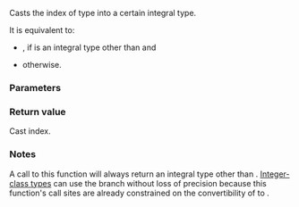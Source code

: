 {{cpp/container/mdspan/extents/title|''index-cast''}}
{{cpp/container/mdspan/extents/navbar}}
{{ddcl|since=c++23|notes={{mark expos}}|
template&lt; class OtherIndexType &gt;
static constexpr auto /*index-cast*/( OtherIndexType&amp;&amp; i ) noexcept;
}}

Casts the index {{c|i}} of type {{tt|OtherIndexType}} into a certain integral type. 

It is equivalent to:
* {{c|return i;}}, if {{tt|OtherIndexType}} is an integral type other than {{c/core|bool}} and
* {{c|return static_cast&lt;index_type&gt;(i);}} otherwise.

===Parameters===
{{par begin}}
{{par|i|the index to be cast}}
{{par end}}

===Return value===
Cast index.

===Notes===
A call to this function will always return an integral type other than {{c/core|bool}}. [[cpp/iterator/is-integer-like#Integer-class type|Integer-class types]] can use the {{c/core|static_cast}} branch without loss of precision because this function's call sites are already constrained on the convertibility of {{tt|OtherIndexType}} to {{tt|index_type}}.

{{langlinks|de|es|ja|ru|zh}}